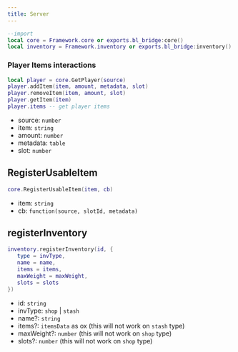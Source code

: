 ```yaml
---
title: Server
---
```


```lua
--import
local core = Framework.core or exports.bl_bridge:core()
local inventory = Framework.inventory or exports.bl_bridge:inventory()
```

### Player Items interactions
```lua
local player = core.GetPlayer(source)
player.addItem(item, amount, metadata, slot)
player.removeItem(item, amount, slot)
player.getItem(item)
player.items -- get player items
```
- source: `number`
- item: `string`
- amount: `number`
- metadata: `table`
- slot: `number`

## RegisterUsableItem
```lua
core.RegisterUsableItem(item, cb)
```
- item: `string`
- cb: `function(source, slotId, metadata)`

## registerInventory
```lua
inventory.registerInventory(id, {
   type = invType,
   name = name,
   items = items,
   maxWeight = maxWeight,
   slots = slots
})
```

- id: `string`
- invType: `shop` | `stash`
- name?: `string`
- items?: `itemsData` as ox (this will not work on `stash` type)
- maxWeight?: `number` (this will not work on `shop` type)
- slots?: `number` (this will not work on `shop` type)